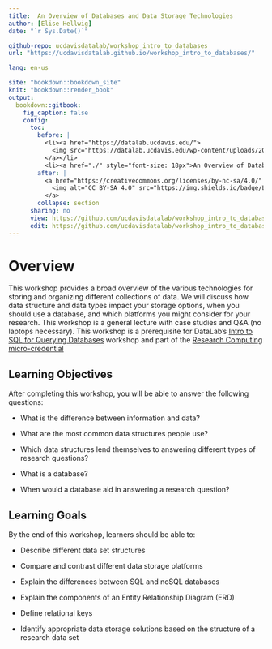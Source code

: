 ```yaml
---
title:  An Overview of Databases and Data Storage Technologies
author: [Elise Hellwig]
date: "`r Sys.Date()`"

github-repo: ucdavisdatalab/workshop_intro_to_databases
url: "https://ucdavisdatalab.github.io/workshop_intro_to_databases/"

lang: en-us

site: "bookdown::bookdown_site"
knit: "bookdown::render_book"
output:
  bookdown::gitbook:
    fig_caption: false
    config:
      toc:
        before: |
          <li><a href="https://datalab.ucdavis.edu/">
            <img src="https://datalab.ucdavis.edu/wp-content/uploads/2019/07/datalab-logo-full-color-rgb-1.png" style="height: 100%; width: 100%; object-fit: contain" />
          </a></li>
          <li><a href="./" style="font-size: 18px">An Overview of Databases and Data Storage Technologies</a></li>
        after: |
          <a href="https://creativecommons.org/licenses/by-nc-sa/4.0/" target="_blank">
            <img alt="CC BY-SA 4.0" src="https://img.shields.io/badge/License-CC%20BY--NC--SA%204.0-lightgrey.svg" style="float: right; padding-right: 10px;" />
          </a>
        collapse: section
      sharing: no
      view: https://github.com/ucdavisdatalab/workshop_intro_to_databases/blob/main/%s
      edit: https://github.com/ucdavisdatalab/workshop_intro_to_databases/edit/main/%s
---
```


# Overview {.unnumbered}

This workshop provides a broad overview of the various technologies for storing
and organizing different collections of data. We will discuss how data structure
and data types impact your storage options, when you should use a database, and
which platforms you might consider for your research. This workshop is a general
lecture with case studies and Q&A (no laptops necessary). This workshop is a
prerequisite for DataLab's [Intro to SQL for Querying Databases][sql] workshop
and part of the [Research Computing micro-credential][micro_cred]

## Learning Objectives

After completing this workshop, you will be able to answer the following
questions:

  * What is the difference between information and data?
  
  * What are the most common data structures people use?
  
  * Which data structures lend themselves to answering different types of
  research questions?
  
  * What is a database?
  
  * When would a database aid in answering a research question?


## Learning Goals {-}

By the end of this workshop, learners should be able to:

-   Describe different data set structures

-   Compare and contrast different data storage platforms

-   Explain the differences between SQL and noSQL databases

-   Explain the components of an Entity Relationship Diagram (ERD)

-   Define relational keys

-   Identify appropriate data storage solutions based on the structure
    of a research data set

[sql]: https://ucdavisdatalab.github.io/workshop_intro_to_sql/
[micro_cred]: https://gradpathways.ucdavis.edu/research-computing-pathway

